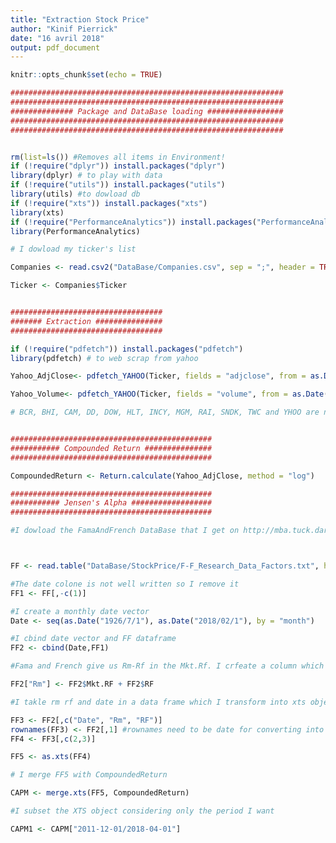 ```yaml
---
title: "Extraction Stock Price"
author: "Kinif Pierrick"
date: "16 avril 2018"
output: pdf_document
---
```


```r
knitr::opts_chunk$set(echo = TRUE)
```


```r

#############################################################
#############################################################
############## Package and DataBase loading #################
#############################################################
#############################################################


rm(list=ls()) #Removes all items in Environment!
if (!require("dplyr")) install.packages("dplyr")
library(dplyr) # to play with data
if (!require("utils")) install.packages("utils")
library(utils) #to dowload db
if (!require("xts")) install.packages("xts")
library(xts) 
if (!require("PerformanceAnalytics")) install.packages("PerformanceAnalytics")
library(PerformanceAnalytics) 

# I dowload my ticker's list

Companies <- read.csv2("DataBase/Companies.csv", sep = ";", header = TRUE, stringsAsFactors = FALSE)

Ticker <- Companies$Ticker


##################################
####### Extraction ###############
##################################

if (!require("pdfetch")) install.packages("pdfetch")
library(pdfetch) # to web scrap from yahoo

Yahoo_AdjClose<- pdfetch_YAHOO(Ticker, fields = "adjclose", from = as.Date("2011-12-01"), interval = "1mo")

Yahoo_Volume<- pdfetch_YAHOO(Ticker, fields = "volume", from = as.Date("2011-12-01"), interval = "1mo")

# BCR, BHI, CAM, DD, DOW, HLT, INCY, MGM, RAI, SNDK, TWC and YHOO are not listed in both Yahoo (i.e. ajdclose and volume) dataframe. I will have to find another platform to get those data


#############################################
########### Compounded Return ###############
#############################################

CompoundedReturn <- Return.calculate(Yahoo_AdjClose, method = "log")

#############################################
########### Jensen's Alpha ##################
#############################################

#I dowload the FamaAndFrench DataBase that I get on http://mba.tuck.dartmouth.edu/pages/faculty/ken.french/Data_Library/f-f_factors.html



FF <- read.table("DataBase/StockPrice/F-F_Research_Data_Factors.txt", header = TRUE, sep = "", stringsAsFactors = FALSE, row.names = NULL, col.names = c("Date","Mkt-RF", "SMB", "HML", "RF"))

#The date colone is not well written so I remove it
FF1 <- FF[,-c(1)]

#I create a monthly date vector
Date <- seq(as.Date("1926/7/1"), as.Date("2018/02/1"), by = "month")

#I cbind date vector and FF dataframe
FF2 <- cbind(Date,FF1)

#Fama and French give us Rm-Rf in the Mkt.Rf. I crfeate a column which is Rm

FF2["Rm"] <- FF2$Mkt.RF + FF2$RF

#I takle rm rf and date in a data frame which I transform into xts object

FF3 <- FF2[,c("Date", "Rm", "RF")]
rownames(FF3) <- FF2[,1] #rownames need to be date for converting into xts
FF4 <- FF3[,c(2,3)]

FF5 <- as.xts(FF4)

# I merge FF5 with CompoundedReturn 

CAPM <- merge.xts(FF5, CompoundedReturn)

#I subset the XTS object considering only the period I want

CAPM1 <- CAPM["2011-12-01/2018-04-01"]  



```

